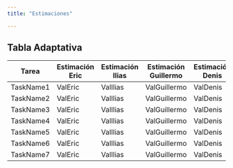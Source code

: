 ```yaml
---
title: "Estimaciones"

---
```



## Tabla Adaptativa

<div style="table-format-container">
  <table class="table-format">
    <thead>
      <tr>
        <th>Tarea</th>
        <th>Estimación Eric</th>
        <th>Estimación Ilias</th>
        <th>Estimación Guillermo</th>
        <th>Estimación Denis</th>
        <th>Estimación David</th>
        <th>Estimación Grupo</th>
        <th>Horas Invertidas</th>
      </tr>
    </thead>
    <tbody>
      <tr>
        <td>TaskName1</td>
        <td>ValEric</td>
        <td>ValIlias</td>
        <td>ValGuillermo</td>
        <td>ValDenis</td>
        <td>ValDavid</td>
        <td>ValGrupo</td>
        <td>FinalHours</td>
      </tr>
      <tr>
        <td>TaskName2</td>
        <td>ValEric</td>
        <td>ValIlias</td>
        <td>ValGuillermo</td>
        <td>ValDenis</td>
        <td>ValDavid</td>
        <td>ValGrupo</td>
        <td>FinalHours</td>
      </tr>
      <tr>
        <td>TaskName3</td>
        <td>ValEric</td>
        <td>ValIlias</td>
        <td>ValGuillermo</td>
        <td>ValDenis</td>
        <td>ValDavid</td>
        <td>ValGrupo</td>
        <td>FinalHours</td>
      </tr>
      <tr>
        <td>TaskName4</td>
        <td>ValEric</td>
        <td>ValIlias</td>
        <td>ValGuillermo</td>
        <td>ValDenis</td>
        <td>ValDavid</td>
        <td>ValGrupo</td>
        <td>FinalHours</td>
      </tr>
      <tr>
        <td>TaskName5</td>
        <td>ValEric</td>
        <td>ValIlias</td>
        <td>ValGuillermo</td>
        <td>ValDenis</td>
        <td>ValDavid</td>
        <td>ValGrupo</td>
        <td>FinalHours</td>
      </tr>
      <tr>
        <td>TaskName6</td>
        <td>ValEric</td>
        <td>ValIlias</td>
        <td>ValGuillermo</td>
        <td>ValDenis</td>
        <td>ValDavid</td>
        <td>ValGrupo</td>
        <td>FinalHours</td>
      </tr>
      <tr>
        <td>TaskName7</td>
        <td>ValEric</td>
        <td>ValIlias</td>
        <td>ValGuillermo</td>
        <td>ValDenis</td>
        <td>ValDavid</td>
        <td>ValGrupo</td>
        <td>FinalHours</td>
      </tr>
      <!-- Agrega más filas según sea necesario -->
    </tbody>
  </table>
</div>
